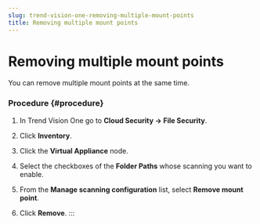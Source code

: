 ```yaml
---
slug: trend-vision-one-removing-multiple-mount-points
title: Removing multiple mount points
---
```

# Removing multiple mount points

You can remove multiple mount points at the same time.

### Procedure {#procedure}

1.  In Trend Vision One go to **Cloud Security → File Security**.

2.  Click **Inventory**.

3.  Click the **Virtual Appliance** node.

4.  Select the checkboxes of the **Folder Paths** whose scanning you want to enable.

5.  From the **Manage scanning configuration** list, select **Remove mount point**.

6.  Click **Remove**.
:::

